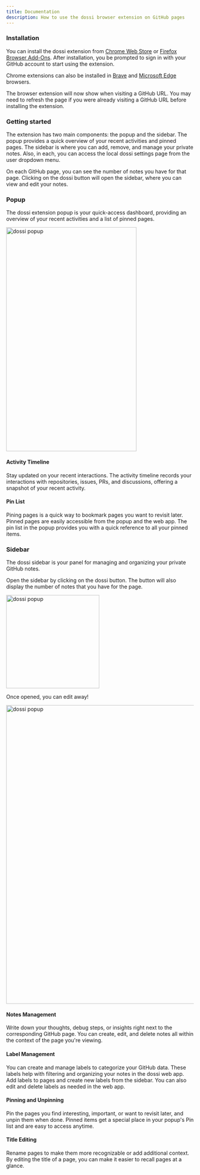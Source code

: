 ```yaml
---
title: Documentation
description: How to use the dossi browser extension on GitHub pages
---
```


### Installation

You can install the dossi extension from [Chrome Web Store](https://chrome.google.com/webstore/detail/dossi/ogpcmecajeghflaaaennkmknfpeghffm) or [Firefox Browser Add-Ons](https://addons.mozilla.org/en-US/firefox/addon/dossi/). After installation, you be prompted to sign in with your GitHub account to start using the extension.

<Callout>

Chrome extensions can also be installed in [Brave](https://brave.com/learn/installing-chrome-extensions/#finding-and-verifying-safe-chrome-extensions) and [Microsoft Edge](https://support.microsoft.com/en-us/microsoft-edge/add-turn-off-or-remove-extensions-in-microsoft-edge-9c0ec68c-2fbc-2f2c-9ff0-bdc76f46b026) browsers.

</Callout>

The browser extension will now show when visiting a GitHub URL. You may need to refresh the page if you were already visiting a GitHub URL before installing the extension.

### Getting started

The extension has two main components: the popup and the sidebar. The popup provides a quick overview of your recent activities and pinned pages. The sidebar is where you can add, remove, and manage your private notes. Also, in each, you can access the local dossi settings page from the user dropdown menu.

On each GitHub page, you can see the number of notes you have for that page. Clicking on the dossi button will open the sidebar, where you can view and edit your notes.

### Popup

The dossi extension popup is your quick-access dashboard, providing an overview of your recent activities and a list of pinned pages.

<img
  src="/images/dossi-popup.png"
  width="350"
  height="600"
  alt="dossi popup"
  className="rounded-md mt-3"
/>

#### Activity Timeline

Stay updated on your recent interactions. The activity timeline records your interactions with repositories, issues, PRs, and discussions, offering a snapshot of your recent activity.

#### Pin List

Pining pages is a quick way to bookmark pages you want to revisit later. Pinned pages are easily accessible from the popup and the web app. The pin list in the popup provides you with a quick reference to all your pinned items.

### Sidebar

The dossi sidebar is your panel for managing and organizing your private GitHub notes.

Open the sidebar by clicking on the dossi button. The button will also display the number of notes that you have for the page.

<img
  src="/images/sidebar-btn.png"
  width="250"
  alt="dossi popup"
  className="rounded-md mt-3"
/>

Once opened, you can edit away!

<div className="my-4">
  <img
    src="/images/sidebar.png"
    width="600"
    height="800"
    alt="dossi popup"
    className="rounded-md mt-3"
  />
</div>

#### Notes Management

Write down your thoughts, debug steps, or insights right next to the corresponding GitHub page. You can create, edit, and delete notes all within the context of the page you're viewing.

#### Label Management

You can create and manage labels to categorize your GitHub data. These labels help with filtering and organizing your notes in the dossi web app. Add labels to pages and create new labels from the sidebar. You can also edit and delete labels as needed in the web app.

#### Pinning and Unpinning

Pin the pages you find interesting, important, or want to revisit later, and unpin them when done. Pinned items get a special place in your popup's Pin list and are easy to access anytime.

#### Title Editing

Rename pages to make them more recognizable or add additional context. By editing the title of a page, you can make it easier to recall pages at a glance.
